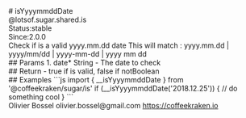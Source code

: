 <div class="docmap-mdx">
# isYyyymmddDate
<div class="_namespace">@lotsof.sugar.shared.is</div>
<div class="_metas">
<div class="_status"><span class="_status-label">Status:</span><span class="_status-value -stable">stable</span></div>
<div class="_since"><span class="_since-label">Since:</span><span class="_since-value">2.0.0</span></div>
</div>
<div class="_description">
Check if is a valid yyyy.mm.dd date
This will match : yyyy.mm.dd | yyyy/mm/dd | yyyy-mm-dd | yyyy mm dd
</div>
<div class="_params">
## Params
1. <span class="_name">date<span class="_required">*</span></span><span class="_default"></span> <span class="_type">String</span>
   - The date to check
</div>
<div class="_return">
## Return
- <span class="_description">true if is valid, false if not</span><span class="_default"></span><span class="_type">Boolean</span>
</div>
<div class="_examples">
## Examples
```js
import { __isYyyymmddDate } from '@coffeekraken/sugar/is'
if (__isYyyymmddDate('2018.12.25')) {
    // do something cool
}
```
</div>
<div class="_author">
<span class="_name">Olivier Bossel</span>
<span class="_email">olivier.bossel@gmail.com</span>
<a href="https://coffeekraken.io" target="_blank" class="_url">https://coffeekraken.io</a>
</div>
</div>